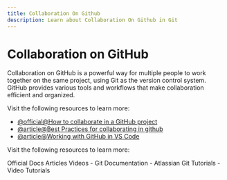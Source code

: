 ```yaml
---
title: Collaboration On Github
description: Learn about Collaboration On Github in Git
---
```


# Collaboration on GitHub

Collaboration on GitHub is a powerful way for multiple people to work together on the same project, using Git as the version control system. GitHub provides various tools and workflows that make collaboration efficient and organized.

Visit the following resources to learn more:

- [@official@How to collaborate in a GitHub project](https://gist.github.com/neklaf/9002d3acccf6b6e448db5c4c4e8764c0)
- [@article@Best Practices for collaborating in github](https://www.gitkraken.com/blog/collaborate-on-github)
- [@article@Working with GitHub in VS Code](https://code.visualstudio.com/docs/sourcecontrol/github)

Visit the following resources to learn more:

<Tabs defaultValue="official">
<TabsList>
<TabsTrigger value="official">Official Docs</TabsTrigger>
<TabsTrigger value="article">Articles</TabsTrigger>
<TabsTrigger value="video">Videos</TabsTrigger>
</TabsList>

<TabsContent value="official">
- <Link href="https://git-scm.com/docs">Git Documentation</Link>
</TabsContent>
<TabsContent value="article">
- <Link href="https://www.atlassian.com/git/tutorials">Atlassian Git Tutorials</Link>
</TabsContent>
<TabsContent value="video">
- <Link href="https://www.youtube.com/results?search_query=git+collaboration-on-github+tutorial">Video Tutorials</Link>
</TabsContent>
</Tabs>

<Outlet path="5-github/basics/collaboration-on-github" />
